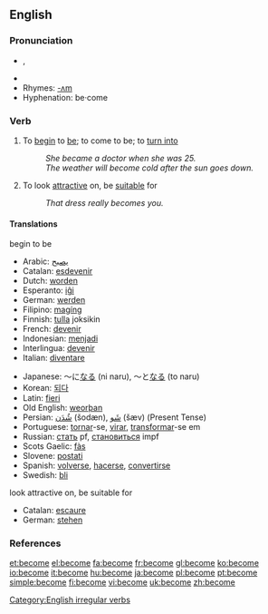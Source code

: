 ==English==

{{rank|body|point|letter|347|become|became|second|United}}

===Pronunciation===
*{{IPA|/bə'kʌm, bɪˈkʌm/}}, {{SAMPA|/b@"kVm, bI"kVm/}}
*{{audio|en-us-become.ogg|Audio (US)}}
*Rhymes: [[Rhymes:English:-ʌm|-ʌm]]
*Hyphenation: be·come

===Verb===
[[Category:English irregular verbs]]
{{en-verb|becomes|becoming|became|become}}

# To [[begin]] to [[be]]; to come to be; to [[turn into]]
#:''She became a doctor when she was 25.''
#:''The weather will become cold after the sun goes down.''
# To look [[attractive]] on, be [[suitable]] for
#: ''That dress really becomes you.''

====Translations====
;begin to be
{{top}}
*Arabic: [[يصبح]]
*Catalan: [[esdevenir]]
*Dutch: [[worden]]
*Esperanto: [[iĝi]]
*German: [[werden]]
*Filipino: [[magíng]]
*Finnish: [[tulla]] joksikin
*French: [[devenir]]
*Indonesian: [[jadi|menjadi]]
*Interlingua: [[devenir]]
*Italian: [[diventare]]
{{mid}}
*Japanese: ～に[[なる]] (ni naru), ～と[[なる]] (to naru)
*Korean: [[되다]]
*Latin: [[fieri]]
*Old English: [[weorþan]]
*Persian: [[شُدَن]] (šodæn), [[شَو]] (šæv) (Present Tense)
*Portuguese: [[tornar]]-se, [[virar]], [[transformar]]-se em
*Russian: [[стать]] pf, [[становиться]] impf
*Scots Gaelic: [[fàs]]
*Slovene: [[postati]]
*Spanish: [[volverse]], [[hacerse]], [[convertirse]]
*Swedish: [[bli]]
{{bottom}}

;look attractive on, be suitable for
{{top}}
*Catalan: [[escaure]]
*German: [[stehen]]
{{mid}}
{{bottom}}

===References===
{{R:Century 1911}}
{{R:Webster 1913}}

[[et:become]]
[[el:become]]
[[fa:become]]
[[fr:become]]
[[gl:become]]
[[ko:become]]
[[io:become]]
[[it:become]]
[[hu:become]]
[[ja:become]]
[[pl:become]]
[[pt:become]]
[[simple:become]]
[[fi:become]]
[[vi:become]]
[[uk:become]]
[[zh:become]]